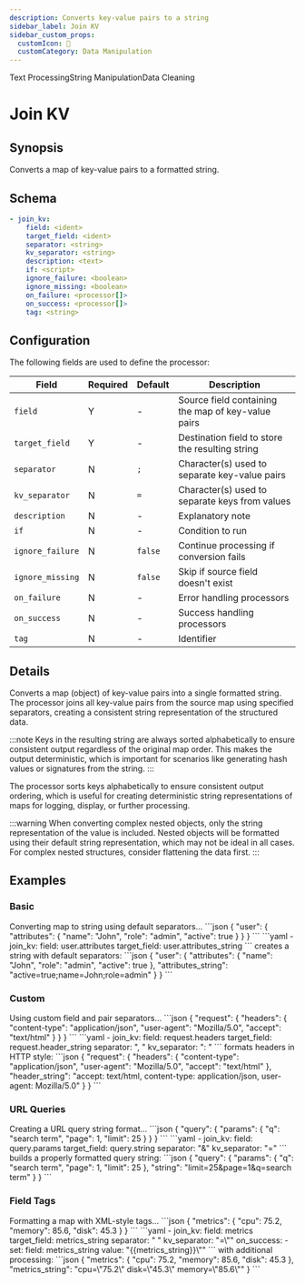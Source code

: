 ```yaml
---
description: Converts key-value pairs to a string
sidebar_label: Join KV
sidebar_custom_props:
  customIcon: 🔗
  customCategory: Data Manipulation
---
```


<span className="theme-doc-version-badge badge badge--primary">Text Processing</span><span className="theme-doc-version-badge badge badge--secondary">String Manipulation</span><span className="theme-doc-version-badge badge badge--secondary">Data Cleaning</span>

# Join KV

## Synopsis

Converts a map of key-value pairs to a formatted string.

## Schema

```yaml {2,3}
- join_kv:
    field: <ident>
    target_field: <ident>
    separator: <string>
    kv_separator: <string>
    description: <text>
    if: <script>
    ignore_failure: <boolean>
    ignore_missing: <boolean>
    on_failure: <processor[]>
    on_success: <processor[]>
    tag: <string>
```

## Configuration

The following fields are used to define the processor:

|Field|Required|Default|Description|
|---|---|---|---|
|`field`|Y|-|Source field containing the map of key-value pairs|
|`target_field`|Y|-|Destination field to store the resulting string|
|`separator`|N|`;`|Character(s) used to separate key-value pairs|
|`kv_separator`|N|`=`|Character(s) used to separate keys from values|
|`description`|N|-|Explanatory note|
|`if`|N|-|Condition to run|
|`ignore_failure`|N|`false`|Continue processing if conversion fails|
|`ignore_missing`|N|`false`|Skip if source field doesn't exist|
|`on_failure`|N|-|Error handling processors|
|`on_success`|N|-|Success handling processors|
|`tag`|N|-|Identifier|

## Details

Converts a map (object) of key-value pairs into a single formatted string. The processor joins all key-value pairs from the source map using specified separators, creating a consistent string representation of the structured data.

:::note
Keys in the resulting string are always sorted alphabetically to ensure consistent output regardless of the original map order. This makes the output deterministic, which is important for scenarios like generating hash values or signatures from the string.
:::

The processor sorts keys alphabetically to ensure consistent output ordering, which is useful for creating deterministic string representations of maps for logging, display, or further processing.

:::warning
When converting complex nested objects, only the string representation of the value is included. Nested objects will be formatted using their default string representation, which may not be ideal in all cases. For complex nested structures, consider flattening the data first.
:::

## Examples

### Basic

<ExampleGrid>
  <CommentCol>
    Converting map to string using default separators...
  </CommentCol>
  <CodeCol>
    ```json
    {
      "user": {
        "attributes": {
          "name": "John",
          "role": "admin",
          "active": true
        }
      }
    }
    ```
    ```yaml
    - join_kv:
        field: user.attributes
        target_field: user.attributes_string
    ```
  </CodeCol>
  <CommentCol>
    creates a string with default separators:
  </CommentCol>
  <CodeCol>
    ```json
    {
      "user": {
        "attributes": {
          "name": "John",
          "role": "admin",
          "active": true
        },
        "attributes_string": "active=true;name=John;role=admin"
      }
    }
    ```
  </CodeCol>
</ExampleGrid>

### Custom

<ExampleGrid>
  <CommentCol>
    Using custom field and pair separators...
  </CommentCol>
  <CodeCol>
    ```json
    {
      "request": {
        "headers": {
          "content-type": "application/json",
          "user-agent": "Mozilla/5.0",
          "accept": "text/html"
        }
      }
    }
    ```
    ```yaml
    - join_kv:
        field: request.headers
        target_field: request.header_string
        separator: ", "
        kv_separator: ": "
    ```
  </CodeCol>
  <CommentCol>
    formats headers in HTTP style:
  </CommentCol>
  <CodeCol>
    ```json
    {
      "request": {
        "headers": {
          "content-type": "application/json",
          "user-agent": "Mozilla/5.0",
          "accept": "text/html"
        },
        "header_string": "accept: text/html, content-type: application/json, user-agent: Mozilla/5.0"
      }
    }
    ```
  </CodeCol>
</ExampleGrid>

### URL Queries

<ExampleGrid>
  <CommentCol>
    Creating a URL query string format...
  </CommentCol>
  <CodeCol>
    ```json
    {
      "query": {
        "params": {
          "q": "search term",
          "page": 1,
          "limit": 25
        }
      }
    }
    ```
    ```yaml
    - join_kv:
        field: query.params
        target_field: query.string
        separator: "&"
        kv_separator: "="
    ```
  </CodeCol>
  <CommentCol>
    builds a properly formatted query string:
  </CommentCol>
  <CodeCol>
    ```json
    {
      "query": {
        "params": {
          "q": "search term",
          "page": 1,
          "limit": 25
        },
        "string": "limit=25&page=1&q=search term"
      }
    }
    ```
  </CodeCol>
</ExampleGrid>

### Field Tags

<ExampleGrid>
  <CommentCol>
    Formatting a map with XML-style tags...
  </CommentCol>
  <CodeCol>
    ```json
    {
      "metrics": {
        "cpu": 75.2,
        "memory": 85.6,
        "disk": 45.3
      }
    }
    ```
    ```yaml
    - join_kv:
        field: metrics
        target_field: metrics_string
        separator: " "
        kv_separator: "=\""
        on_success:
          - set:
              field: metrics_string
              value: "{{metrics_string}}\""
    ```
  </CodeCol>
  <CommentCol>
    with additional processing:
  </CommentCol>
  <CodeCol>
    ```json
    {
      "metrics": {
        "cpu": 75.2,
        "memory": 85.6,
        "disk": 45.3
      },
      "metrics_string": "cpu=\"75.2\" disk=\"45.3\" memory=\"85.6\""
    }
    ```
  </CodeCol>
</ExampleGrid>
